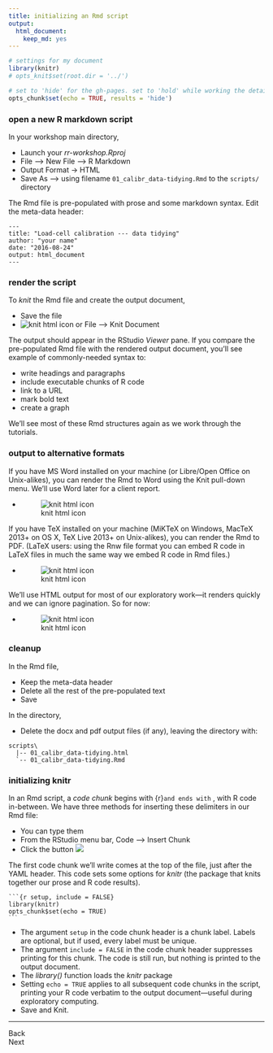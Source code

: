 ```yaml
---
title: initializing an Rmd script
output:
  html_document:
    keep_md: yes
---
```


[//]: create an R Markdown script
[//]: render the pre-populated file
[//]: cleanup the directory 
[//]: add the first code chunk to initialize knitr

```r
# settings for my document
library(knitr)
# opts_knit$set(root.dir = '../')

# set to 'hide' for the gh-pages. set to 'hold' while working the details
opts_chunk$set(echo = TRUE, results = 'hide')
```


### open a new R markdown script 

In your workshop main directory, 

- Launch your *rr-workshop.Rproj* 
- File --> New File --> R Markdown 
- Output Format -> HTML 
- Save As --> using filename `01_calibr_data-tidying.Rmd` to the `scripts/` directory

The Rmd file is pre-populated with prose and some markdown syntax. Edit the meta-data header:

```
---
title: "Load-cell calibration --- data tidying"
author: "your name"
date: "2016-08-24"
output: html_document
---
```



### render the script 

To *knit* the Rmd file and create the output document, 

- Save the file 
- ![knit html icon](../resources/images/knit-html-icon.png)  or File --> Knit Document

The output should appear in the RStudio *Viewer* pane. If you compare the pre-populated Rmd file with the rendered output document, you'll see example of commonly-needed syntax to:  

- write headings and paragraphs 
- include executable chunks of R code 
- link to a URL 
- mark bold text  
- create a graph 

We'll see most of these Rmd structures again as we work through the tutorials. 


### output to alternative formats 

If you have MS Word installed on your machine (or Libre/Open Office on Unix-alikes), you can render the Rmd to Word using the Knit pull-down menu. We'll use Word later for a client report. 

- ![knit html icon](../resources/images/knit-word-icon.png) 

If you have TeX installed on your machine (MiKTeX on Windows, MacTeX 2013+ on OS X, TeX Live 2013+ on Unix-alikes), you can render the Rmd to PDF. (LaTeX users: using the Rnw file format you can embed R code in LaTeX files in much the same way we embed R code in Rmd files.)

- ![knit html icon](../resources/images/knit-pdf-icon.png) 

We'll use HTML output for most of our exploratory work---it renders quickly and we can ignore pagination. So for now: 

- ![knit html icon](../resources/images/knit-html-icon.png) 


### cleanup  

In the Rmd file, 

- Keep the meta-data header 
- Delete all the rest of the pre-populated text
- Save

In the directory, 

- Delete the docx and pdf output files (if any), leaving the directory with: 

```
scripts\
  |-- 01_calibr_data-tidying.html 
  `-- 01_calibr_data-tidying.Rmd 
```


### initializing knitr

In an Rmd script, a *code chunk* begins with ``` ```{r}``` and ends with ``` ``` ```,  with R code in-between. We have three methods for inserting these delimiters in our Rmd file: 

- You can type them
- From the RStudio menu bar, Code --> Insert Chunk 
- Click the button ![](../resources/images/insert-code-chunk-icon.png)

The first code chunk we'll write comes at the top of the file, just after the YAML header. This code sets some options for *knitr* (the package that knits together our prose and R code results). 

<pre class="r"><code>```{r setup, include = FALSE}
library(knitr)
opts_chunk$set(echo = TRUE)
<code>```</code>
</code></pre>

- The argument `setup` in  the code chunk header is a chunk label. Labels are optional, but if used, every label must be unique.
- The argument `include = FALSE` in the code chunk header suppresses printing for this chunk. The code is still run, but nothing is printed to the output document.
- The *library()* function loads the *knitr* package
- Setting `echo = TRUE` applies to all subsequent code chunks in the script,  printing your R code verbatim to the output document---useful during exploratory computing.
- Save and Knit. 


--- 
Back<br>
Next



